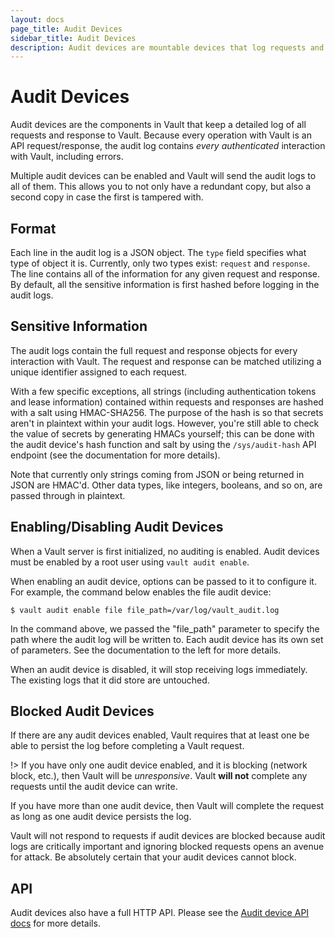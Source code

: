 ```yaml
---
layout: docs
page_title: Audit Devices
sidebar_title: Audit Devices
description: Audit devices are mountable devices that log requests and responses in Vault.
---
```


# Audit Devices

Audit devices are the components in Vault that keep a detailed log of all
requests and response to Vault. Because every operation with Vault is an API
request/response, the audit log contains _every authenticated_ interaction with
Vault, including errors.

Multiple audit devices can be enabled and Vault will send the audit logs to
all of them. This allows you to not only have a redundant copy, but also a second copy
in case the first is tampered with.

## Format

Each line in the audit log is a JSON object. The `type` field specifies what
type of object it is. Currently, only two types exist: `request` and `response`.
The line contains all of the information for any given request and response. By
default, all the sensitive information is first hashed before logging in the
audit logs.

## Sensitive Information

The audit logs contain the full request and response objects for every
interaction with Vault. The request and response can be matched utilizing a
unique identifier assigned to each request.

With a few specific exceptions, all strings (including authentication tokens and lease information) contained within requests and
responses are hashed with a salt using HMAC-SHA256. The purpose of the hash is
so that secrets aren't in plaintext within your audit logs. However, you're
still able to check the value of secrets by generating HMACs yourself; this can
be done with the audit device's hash function and salt by using the
`/sys/audit-hash` API endpoint (see the documentation for more details).

Note that currently only strings coming from JSON or being returned in JSON are
HMAC'd. Other data types, like integers, booleans, and so on, are passed
through in plaintext.

## Enabling/Disabling Audit Devices

When a Vault server is first initialized, no auditing is enabled. Audit
devices must be enabled by a root user using `vault audit enable`.

When enabling an audit device, options can be passed to it to configure it.
For example, the command below enables the file audit device:

```shell-session
$ vault audit enable file file_path=/var/log/vault_audit.log
```

In the command above, we passed the "file_path" parameter to specify the path
where the audit log will be written to. Each audit device has its own
set of parameters. See the documentation to the left for more details.

When an audit device is disabled, it will stop receiving logs immediately.
The existing logs that it did store are untouched.

## Blocked Audit Devices

If there are any audit devices enabled, Vault requires that at least
one be able to persist the log before completing a Vault request.

!> If you have only one audit device enabled, and it is blocking (network
block, etc.), then Vault will be _unresponsive_. Vault **will not** complete
any requests until the audit device can write.

If you have more than one audit device, then Vault will complete the request
as long as one audit device persists the log.

Vault will not respond to requests if audit devices are blocked because
audit logs are critically important and ignoring blocked requests opens
an avenue for attack. Be absolutely certain that your audit devices cannot
block.

## API

Audit devices also have a full HTTP API. Please see the [Audit device API
docs](/api/system/audit) for more details.
